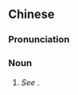 {{also|避马瘟}}
==Chinese==
{{zh-forms|s=避马瘟}}

===Pronunciation===
{{zh-pron
|m=bìmǎwēn
|cat=n
}}

===Noun===
{{zh-noun}}

# ''See'' {{zh-l|弼馬溫}}.